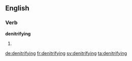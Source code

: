 ==English==

===Verb===
'''denitrifying'''

# {{present participle of|denitrify}}

[[de:denitrifying]]
[[fr:denitrifying]]
[[sv:denitrifying]]
[[ta:denitrifying]]